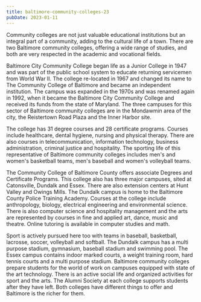 ```yaml
---
title: baltimore-community-colleges-23
pubDate: 2023-01-11
---
```


Community colleges are not just valuable educational institutions but an integral part of a community, adding to the cultural life of a town. There are two Baltimore community colleges, offering a wide range of studies, and both are very respected in the academic and vocational fields.

Baltimore City Community College began life as a Junior College in 1947 and was part of the public school system to educate returning servicemen from World War II. The college re-located in 1967 and changed its name to The Community College of Baltimore and became an independent institution. The campus was expanded in the 1970s and was renamed again in 1992, when it became the Baltimore City Community College and received its funds from the state of Maryland. The three campuses for this sector of Baltimore community colleges are in the Mondawmin area of the city, the Reistertown Road Plaza and the Inner Harbor site. 

The college has 31 degree courses and 28 certificate programs. Courses include healthcare, dental hygiene, nursing and physical therapy. There are also courses in telecommunication, information technology, business administration, criminal justice and hospitality. The sporting life of this representative of Baltimore community colleges includes men's and women's basketball teams, men's baseball and women's volleyball teams.

The Community College of Baltimore County offers associate Degrees and Certificate Programs. This college also has three major campuses, sited at Catonsville, Dundalk and Essex. There are also extension centers at Hunt Valley and Owings Mills. The Dundalk campus is home to the Baltimore County Police Training Academy. Courses at the college include anthropology, biology, electrical engineering and environmental science. There is also computer science and hospitality management and the arts are represented by courses in fine and applied art, dance, music and theatre. Online tutoring is available in computer studies and math.

Sport is actively pursued here too with teams in baseball, basketball, lacrosse, soccer, volleyball and softball. The Dundalk campus has a multi purpose stadium, gymnasium, baseball stadium and swimming pool. The Essex campus contains indoor marked courts, a weight training room, hard tennis courts and a multi purpose stadium. Baltimore community colleges prepare students for the world of work on campuses equipped with state of the art technology. There is an active social life and organized activities for sport and the arts. The Alumni Society at each college supports students after they have left. Both colleges have different things to offer and Baltimore is the richer for them.
